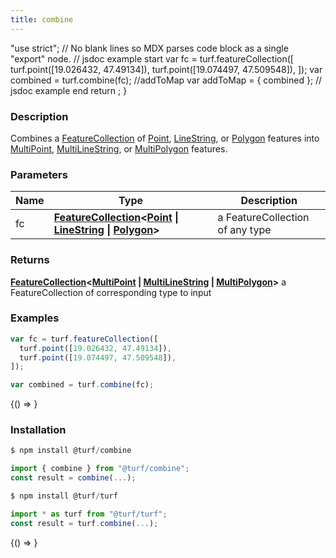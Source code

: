 ```yaml
---
title: combine
---
```



  "use strict";
  // No blank lines so MDX parses code block as a single "export" node.
  // jsdoc example start
  var fc = turf.featureCollection([
    turf.point([19.026432, 47.49134]),
    turf.point([19.074497, 47.509548]),
  ]);
  var combined = turf.combine(fc);
  //addToMap
  var addToMap = { combined };
  // jsdoc example end
  return <ExampleMap addToMap={addToMap} />;
}

### Description

Combines a [FeatureCollection](https://tools.ietf.org/html/rfc7946#section-3.3) of [Point](https://tools.ietf.org/html/rfc7946#section-3.1.2), [LineString](https://tools.ietf.org/html/rfc7946#section-3.1.4), or [Polygon](https://tools.ietf.org/html/rfc7946#section-3.1.6) features
into [MultiPoint](https://tools.ietf.org/html/rfc7946#section-3.1.3), [MultiLineString](https://tools.ietf.org/html/rfc7946#section-3.1.5), or [MultiPolygon](https://tools.ietf.org/html/rfc7946#section-3.1.7) features.

### Parameters

| Name | Type                                                                                                                                                                                                                                                                                  | Description                     |
| ---- | ------------------------------------------------------------------------------------------------------------------------------------------------------------------------------------------------------------------------------------------------------------------------------------- | ------------------------------- |
| fc   | **[FeatureCollection](https://tools.ietf.org/html/rfc7946#section-3.3)&lt;[Point](https://tools.ietf.org/html/rfc7946#section-3.1.2) &#124; [LineString](https://tools.ietf.org/html/rfc7946#section-3.1.4) &#124; [Polygon](https://tools.ietf.org/html/rfc7946#section-3.1.6)&gt;** | a FeatureCollection of any type |

### Returns

**[FeatureCollection](https://tools.ietf.org/html/rfc7946#section-3.3)&lt;[MultiPoint](https://tools.ietf.org/html/rfc7946#section-3.1.3) &#124; [MultiLineString](https://tools.ietf.org/html/rfc7946#section-3.1.5) &#124; [MultiPolygon](https://tools.ietf.org/html/rfc7946#section-3.1.7)&gt;** a FeatureCollection of corresponding type to input

### Examples

```javascript
var fc = turf.featureCollection([
  turf.point([19.026432, 47.49134]),
  turf.point([19.074497, 47.509548]),
]);

var combined = turf.combine(fc);
```

<BrowserOnly>{() => <Map0 />}</BrowserOnly>

### Installation

```javascript
$ npm install @turf/combine

import { combine } from "@turf/combine";
const result = combine(...);
```

```javascript
$ npm install @turf/turf

import * as turf from "@turf/turf";
const result = turf.combine(...);
```

<!-- Expose turf as global var for experimenting in the browser console -->

<BrowserOnly>{() => <WindowTurfGlobal turf={turf} />}</BrowserOnly>
